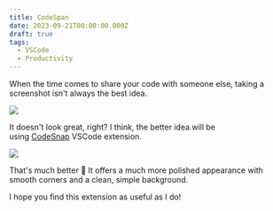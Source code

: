```yaml
---
title: CodeSpan
date: 2023-09-21T00:00:00.000Z
draft: true
tags:
  - VSCode
  - Productivity
---
```


When the time comes to share your code with someone else, taking a screenshot isn't always the best idea.

![](/post-images/screen-code-example.png)

It doesn't look great, right? I think, the better idea will be using [CodeSnap](https://marketplace.visualstudio.com/items?itemName=adpyke.codesnap) VSCode extension.

![](/post-images/condesnap-example.jpg)

That's much better 🤩 It offers a much more polished appearance with smooth corners and a clean, simple background. 

I hope you find this extension as useful as I do!
